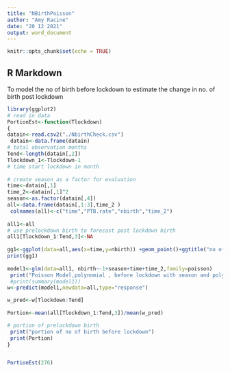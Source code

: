 ---
title: "NBirthPoisson"
author: "Amy Racine"
date: "20 12 2021"
output: word_document
---

```{r setup, include=FALSE}
knitr::opts_chunk$set(echo = TRUE)
```

## R Markdown

To model the no of birth before lockdown to estimate the change in no. of birth post lockdown
```{r Nbirth}
 
library(ggplot2)
# read in data
PortionEst<-function(Tlockdown)
{  
datain<-read.csv2("./NbirthCheck.csv")
 datain<-data.frame(datain)
# total observation months
Tend<-length(datain[,2])
Tlockdown_1<-Tlockdown-1
# time start lockdown in month
   
# create season as a factor for evaluation
time<-datain[,1] 
time_2<-datain[,1]^2
season<-as.factor(datain[,4])
all<-data.frame(datain[,1:3],time_2 )
 colnames(all)<-c("time","PTB.rate","nbirth","time_2")
  
all1<-all
# use prelockdown birth to forecast post lockdown birth 
all1[Tlockdown_1:Tend,3]<-NA
 
gg1<-ggplot(data=all,aes(x=time,y=nbirth)) +geom_point()+ggtitle("no of birth")
print(gg1)
 
model1<-glm(data=all1, nbirth~-1+season+time+time_2,family=poisson)
 print("Poisson Model,polynomial , before lockdown with season and polynomial trend effect")
 #print(summary(model1))
w<-predict(model1,newdata=all,type="response")

w_pred<-w[Tlockdown:Tend] 
 
Portion<-mean(all[Tlockdown_1:Tend,3])/mean(w_pred)

# portion of prelockdown birth 
 print("portion of no of birth before lockdown")
 print(Portion)
}


PortionEst(276)
 
```
